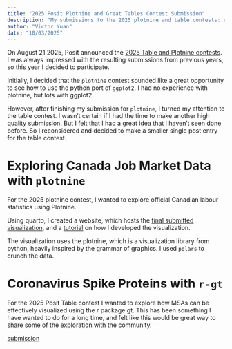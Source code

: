 ```yaml
---
title: "2025 Posit Plotnine and Great Tables Contest Submission"
description: "My submissions to the 2025 plotnine and table contests: exploring the uncertain canadian job market with plotnine, and visualizing multiple sequence alignment with gt"
author: "Victor Yuan"
date: "10/03/2025"
---
```


On August 21 2025, Posit announced the [2025 Table and Plotnine contests](https://posit.co/blog/announcing-the-2025-table-and-plotnine-contests/). I was always impressed with the resulting submissions from previous years, so this year I decided to participate.

Initially, I decided that the `plotnine` contest sounded like a great opportunity to see how to use the python port of `ggplot2`. I had no experience with plotnine, but lots with ggplot2.

However, after finishing my submission for `plotnine`, I turned my attention to the table contest. I wasn't certain if I had the time to make another high quality submission. But I felt that I had a great idea that I haven't seen done before. So I reconsidered and decided to make a smaller single post entry for the table contest. 

# Exploring Canada Job Market Data with `plotnine`

For the 2025 plotnine contest, I wanted to explore official Canadian labour statistics using Plotnine.

Using quarto, I created a website, which hosts the [final submitted visualization](https://victoryuan.com/labourcan/), and a [tutorial](https://victoryuan.com/labourcan/02_develop_visualization.html) on how I developed the visualization.

The visualization uses the plotnine, which is a visualization library from python, heavily inspired by the grammar of graphics. I used `polars` to crunch the data.

# Coronavirus Spike Proteins with `r-gt`

For the 2025 Posit Table contest I wanted to explore how MSAs can be effectively visualized using the r package gt. This has been something I have wanted to do for a long time, and felt like this would be great way to share some of the exploration with the community.

[submission](https://victoryuan.com/2025-posit-table-contest-gt-msa/)